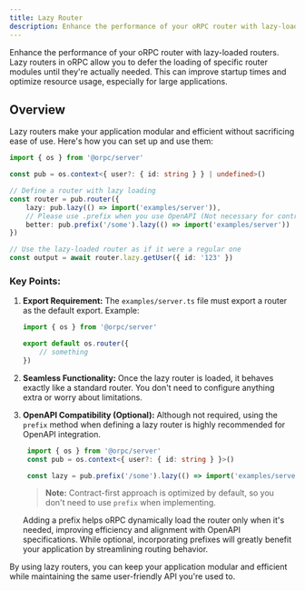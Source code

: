 ```yaml
---
title: Lazy Router
description: Enhance the performance of your oRPC router with lazy-loaded routers.
---
```


Enhance the performance of your oRPC router with lazy-loaded routers.
Lazy routers in oRPC allow you to defer the loading of specific router modules until they're actually needed. 
This can improve startup times and optimize resource usage, especially for large applications.


## Overview 

Lazy routers make your application modular and efficient without sacrificing ease of use. 
Here's how you can set up and use them:

```typescript twoslash
import { os } from '@orpc/server'

const pub = os.context<{ user?: { id: string } } | undefined>()

// Define a router with lazy loading
const router = pub.router({
    lazy: pub.lazy(() => import('examples/server')),
    // Please use .prefix when you use OpenAPI (Not necessary for contract-first approach)
    better: pub.prefix('/some').lazy(() => import('examples/server'))
})

// Use the lazy-loaded router as if it were a regular one
const output = await router.lazy.getUser({ id: '123' })
```

### Key Points:
1. **Export Requirement:**
   The `examples/server.ts` file must export a router as the default export. Example:  
   ```ts twoslash
   import { os } from '@orpc/server'

   export default os.router({
       // something
   })
   ```

2. **Seamless Functionality:**
   Once the lazy router is loaded, it behaves exactly like a standard router. You don't need to configure anything extra or worry about limitations.

3. **OpenAPI Compatibility (Optional):**
   Although not required, using the `prefix` method when defining a lazy router is highly recommended for OpenAPI integration.

   ```ts twoslash
    import { os } from '@orpc/server'
    const pub = os.context<{ user?: { id: string } }>()

    const lazy = pub.prefix('/some').lazy(() => import('examples/server'))
    ```

    > **Note:** Contract-first approach is optimized by default, so you don't need to use `prefix` when implementing.

    Adding a prefix helps oRPC dynamically load the router only when it's needed, 
    improving efficiency and alignment with OpenAPI specifications. While optional, 
    incorporating prefixes will greatly benefit your application by streamlining routing behavior.

By using lazy routers, you can keep your application modular and efficient while maintaining the same user-friendly API you're used to.